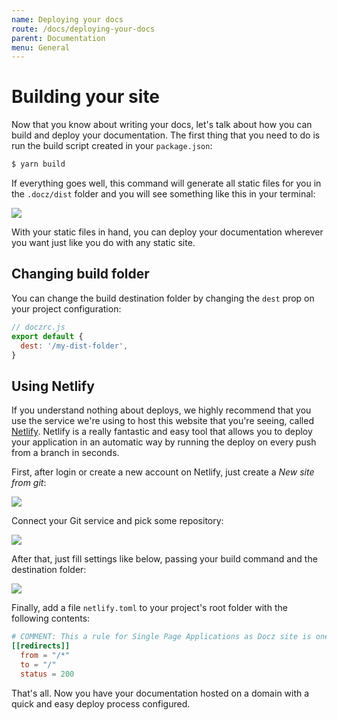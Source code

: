 ```yaml
---
name: Deploying your docs
route: /docs/deploying-your-docs
parent: Documentation
menu: General
---
```


# Building your site

Now that you know about writing your docs, let's talk about how you can build and deploy your documentation.
The first thing that you need to do is run the build script created in your `package.json`:

```bash
$ yarn build
```

If everything goes well, this command will generate all static files for you in the `.docz/dist` folder and you will see something like this in your terminal:

![](https://cdn-std.dprcdn.net/files/acc_649651/qIFhkT)

With your static files in hand, you can deploy your documentation wherever you want just like you do with any static site.

## Changing build folder

You can change the build destination folder by changing the `dest` prop on your project configuration:

```js
// doczrc.js
export default {
  dest: '/my-dist-folder',
}
```

## Using Netlify

If you understand nothing about deploys, we highly recommend that you use the service we're using to host this website that you're seeing, called [Netlify](http://netlify.com/). Netlify is a really fantastic and easy tool that allows you to deploy your application in an automatic way by running the deploy on every push from a branch in seconds.

First, after login or create a new account on Netlify, just create a _New site from git_:

![](https://cdn-std.dprcdn.net/files/acc_649651/YTCDFn)

Connect your Git service and pick some repository:

![](https://cdn-std.dprcdn.net/files/acc_649651/cc2g4u)

After that, just fill settings like below, passing your build command and the destination folder:

![](https://cdn-std.dprcdn.net/files/acc_649651/3uvA9J)

Finally, add a file `netlify.toml` to your project's root folder with the following contents:

```toml
# COMMENT: This a rule for Single Page Applications as Docz site is one
[[redirects]]
  from = "/*"
  to = "/"
  status = 200
```

That's all. Now you have your documentation hosted on a domain with a quick and easy deploy process configured.

